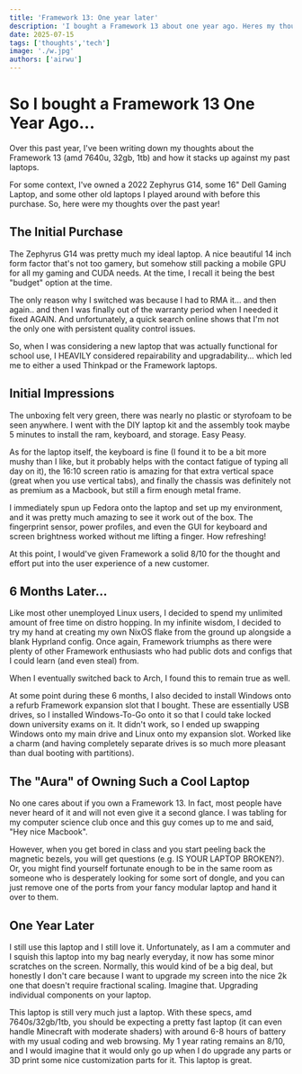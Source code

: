 ```yaml
---
title: 'Framework 13: One year later'
description: 'I bought a Framework 13 about one year ago. Heres my thoughts'
date: 2025-07-15
tags: ['thoughts','tech']
image: './w.jpg'
authors: ['airwu']
---
```


# So I bought a Framework 13 One Year Ago...
Over this past year, I've been writing down my thoughts about the Framework 13 (amd 7640u, 32gb, 1tb) and how it stacks up against my past laptops.

For some context, I've owned a 2022 Zephyrus G14, some 16" Dell Gaming Laptop, and some other old laptops I played around with before this purchase. So, here were my thoughts over the past year!

## The Initial Purchase
The Zephyrus G14 was pretty much my ideal laptop. A nice beautiful 14 inch form factor that's not too gamery, but somehow still packing a mobile GPU for all my gaming and CUDA needs. At the time, I recall it being the best "budget" option at the time. 

The only reason why I switched was because I had to RMA it... and then again.. and then I was finally out of the warranty period when I needed it fixed AGAIN. And unfortunately, a quick search online shows that I'm not the only one with persistent quality control issues.

So, when I was considering a new laptop that was actually functional for school use, I HEAVILY considered repairability and upgradability... which led me to either a used Thinkpad or the Framework laptops.

## Initial Impressions
The unboxing felt very green, there was nearly no plastic or styrofoam to be seen anywhere. I went with the DIY laptop kit and the assembly took maybe 5 minutes to install the ram, keyboard, and storage. Easy Peasy.

As for the laptop itself, the keyboard is fine (I found it to be a bit more mushy than I like, but it probably helps with the contact fatigue of typing all day on it), the 16:10 screen ratio is amazing for that extra vertical space (great when you use vertical tabs), and finally the chassis was definitely not as premium as a Macbook, but still a firm enough metal frame.  

I immediately spun up Fedora onto the laptop and set up my environment, and it was pretty much amazing to see it work out of the box. The fingerprint sensor, power profiles, and even the GUI for keyboard and screen brightness worked without me lifting a finger. How refreshing!

At this point, I would've given Framework a solid 8/10 for the thought and effort put into the user experience of a new customer. 

## 6 Months Later...
Like most other unemployed Linux users, I decided to spend my unlimited amount of free time on distro hopping. In my infinite wisdom, I decided to try my hand at creating my own NixOS flake from the ground up alongside a blank Hyprland config. Once again, Framework triumphs as there were plenty of other Framework enthusiasts who had public dots and configs that I could learn (and even steal) from. 

When I eventually switched back to Arch, I found this to remain true as well. 

At some point during these 6 months, I also decided to install Windows onto a refurb Framework expansion slot that I bought. These are essentially USB drives, so I installed Windows-To-Go onto it so that I could take locked down university exams on it. It didn't work, so I ended up swapping Windows onto my main drive and Linux onto my expansion slot. Worked like a charm (and having completely separate drives is so much more pleasant than dual booting with partitions).

## The "Aura" of Owning Such a Cool Laptop
No one cares about if you own a Framework 13. In fact, most people have never heard of it and will not even give it a second glance. I was tabling for my computer science club once and this guy comes up to me and said, "Hey nice Macbook". 

However, when you get bored in class and you start peeling back the magnetic bezels, you will get questions (e.g. IS YOUR LAPTOP BROKEN?). Or, you might find yourself fortunate enough to be in the same room as someone who is desperately looking for some sort of dongle, and you can just remove one of the ports from your fancy modular laptop and hand it over to them.  

## One Year Later
I still use this laptop and I still love it. Unfortunately, as I am a commuter and I squish this laptop into my bag nearly everyday, it now has some minor scratches on the screen. Normally, this would kind of be a big deal, but honestly I don't care because I want to upgrade my screen into the nice 2k one that doesn't require fractional scaling. Imagine that. Upgrading individual components on your laptop. 

This laptop is still very much just a laptop. With these specs, amd 7640s/32gb/1tb, you should be expecting a pretty fast laptop (it can even handle Minecraft with moderate shaders) with around 6-8 hours of battery with my usual coding and web browsing. My 1 year rating remains an 8/10, and I would imagine that it would only go up when I do upgrade any parts or 3D print some nice customization parts for it. This laptop is great. 
